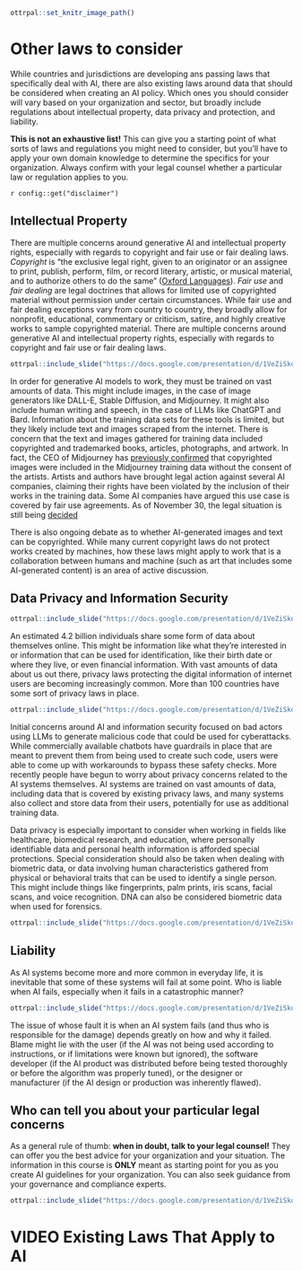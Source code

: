 
```r
ottrpal::set_knitr_image_path()
```

# Other laws to consider

While countries and jurisdictions are developing ans passing laws that specifically deal with AI, there are also existing laws around data that should be considered when creating an AI policy. Which ones you should consider will vary based on your organization and sector, but broadly include regulations about intellectual property, data privacy and protection, and liability.

**This is not an exhaustive list!** This can give you a starting point of what sorts of laws and regulations you might need to consider, but you'll have to apply your own domain knowledge to determine the specifics for your organization. Always confirm with your legal counsel whether a particular law or regulation applies to you.

<div class = disclaimer>
`r config::get("disclaimer")`
</div>

## Intellectual Property

There are multiple concerns around generative AI and intellectual property rights, especially with regards to copyright and fair use or fair dealing laws. _Copyright_ is "the exclusive legal right, given to an originator or an assignee to print, publish, perform, film, or record literary, artistic, or musical material, and to authorize others to do the same" ([Oxford Languages](https://languages.oup.com/google-dictionary-en/)). _Fair use_ and _fair dealing_ are legal doctrines that allows for limited use of copyrighted material without permission under certain circumstances. While fair use and fair dealing exceptions vary from country to country, they broadly allow for nonprofit, educational, commentary or criticism, satire, and highly creative works to sample copyrighted material. There are multiple concerns around generative AI and intellectual property rights, especially with regards to copyright and fair use or fair dealing laws. 

```r
ottrpal::include_slide("https://docs.google.com/presentation/d/1VeZiSkq6qRfUfiLMT0Y_x74vGVKBcJQ4A1oIFKncR34/edit#slide=id.g2a8454ed6ae_0_189")
```

In order for generative AI models to work, they must be trained on vast amounts of data. This might include images, in the case of image generators like DALL-E, Stable Diffusion, and Midjourney. It might also include human writing and speech, in the case of LLMs like ChatGPT and Bard. Information about the training data sets for these tools is limited, but they likely include text and images scraped from the internet. There is concern that the text and images gathered for training data included copyrighted and trademarked books, articles, photographs, and artwork. In fact, the CEO of Midjourney has [previously confirmed](https://www.forbes.com/sites/robsalkowitz/2022/09/16/midjourney-founder-david-holz-on-the-impact-of-ai-on-art-imagination-and-the-creative-economy/?sh=141343b62d2b) that copyrighted images were included in the Midjourney training data without the consent of the artists. Artists and authors have brought legal action against several AI companies, claiming their rights have been violated by the inclusion of their works in the training data. Some AI companies have argued this use case is covered by fair use agreements. As of November 30, the legal situation is still being [decided](https://www.reuters.com/legal/litigation/artists-take-new-shot-stability-midjourney-updated-copyright-lawsuit-2023-11-30/)

There is also ongoing debate as to whether AI-generated images and text can be copyrighted. While many current copyright laws do not protect works created by machines, how these laws might apply to work that is a collaboration between humans and machine (such as art that includes some AI-generated content) is an area of active discussion.

## Data Privacy and Information Security

```r
ottrpal::include_slide("https://docs.google.com/presentation/d/1VeZiSkq6qRfUfiLMT0Y_x74vGVKBcJQ4A1oIFKncR34/edit#slide=id.g2a3ff9665c8_0_19")
```

An estimated 4.2 billion individuals share some form of data about themselves online. This might be information like what they’re interested in or information that can be used for identification, like their birth date or where they live, or even financial information. With vast amounts of data about us out there, privacy laws protecting the digital information of internet users are becoming increasingly common. More than 100 countries have some sort of privacy laws in place.

```r
ottrpal::include_slide("https://docs.google.com/presentation/d/1VeZiSkq6qRfUfiLMT0Y_x74vGVKBcJQ4A1oIFKncR34/edit#slide=id.g2a8454ed6ae_0_220")
```

Initial concerns around AI and information security focused on bad actors using LLMs to generate malicious code that could be used for cyberattacks. While commercially available chatbots have guardrails in place that are meant to prevent them from being used to create such code, users were able to come up with workarounds to bypass these safety checks. More recently people have begun to worry about privacy concerns related to the AI systems themselves. AI systems are trained on vast amounts of data, including data that is covered by existing privacy laws, and many systems also collect and store data from their users, potentially for use as additional training data.

Data privacy is especially important to consider when working in fields like healthcare, biomedical research, and education, where personally identifiable data and personal health information is afforded special protections. Special consideration should also be taken when dealing with biometric data, or data involving human characteristics gathered from physical or behavioral traits that can be used to identify a single person. This might include things like fingerprints, palm prints, iris scans, facial scans, and voice recognition. DNA can also be considered biometric data when used for forensics.

```r
ottrpal::include_slide("https://docs.google.com/presentation/d/1VeZiSkq6qRfUfiLMT0Y_x74vGVKBcJQ4A1oIFKncR34/edit#slide=id.g2a8454ed6ae_0_232")
```

## Liability

As AI systems become more and more common in everyday life, it is inevitable that some of these systems will fail at some point. Who is liable when AI fails, especially when it fails in a catastrophic manner?

```r
ottrpal::include_slide("https://docs.google.com/presentation/d/1VeZiSkq6qRfUfiLMT0Y_x74vGVKBcJQ4A1oIFKncR34/edit#slide=id.gcf1264c749_0_135")
```

The issue of whose fault it is when an AI system fails (and thus who is responsible for the damage) depends greatly on how and why it failed. Blame might lie with the user (if the AI was not being used according to instructions, or if limitations were known but ignored), the software developer (if the AI product was distributed before being tested thoroughly or before the algorithm was properly tuned), or the designer or manufacturer (if the AI design or production was inherently flawed).


## Who can tell you about your particular legal concerns

As a general rule of thumb: **when in doubt, talk to your legal counsel!** They can offer you the best advice for your organization and your situation.  The information in this course is **ONLY** meant as starting point for you as you create AI guidelines for your organization. You can also seek guidance from your governance and compliance experts.

```r
ottrpal::include_slide("https://docs.google.com/presentation/d/1VeZiSkq6qRfUfiLMT0Y_x74vGVKBcJQ4A1oIFKncR34/edit#slide=id.g2a8454ed6ae_0_248")
```

# VIDEO Existing Laws That Apply to AI
